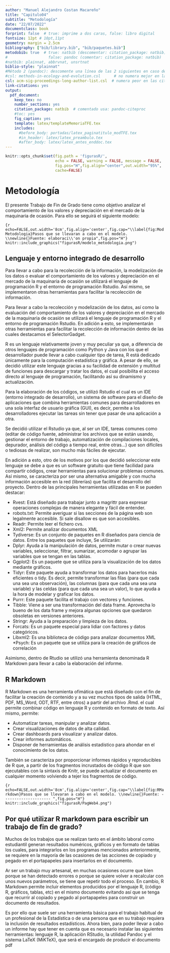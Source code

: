 ---
author: "Manuel Alejandro Costan Macareño"
title: "Capitulo04"
subtitle: "Metodología"
date: "22/07/2022"
documentclass: book
forprint: false  # true: imprime a dos caras, false: libro digital
fontsize: 12pt # 10pt,11pt
geometry: margin = 2.5cm 
bibliography: ["bib/library.bib", "bib/paquetes.bib"]
metodobib: true  # true: natbib (descomentar: citation_package: natbib) 
#                  false: pandoc (comentar: citation_package: natbib)
#natbib: plainnat, abbrvnat, unsrtnat
biblio-style: "plainnat"
#Método 2 (pandoc): descomente una línea de las 2 siguientes en caso de usarlo
#csl: methods-in-ecology-and-evolution.csl      # no numera mejor en las citas
csl: acm-sig-proceedings-long-author-list.csl  # numera peor en las citas
link-citations: yes
output: 
  pdf_document:
    keep_tex: no
    number_sections: yes
    citation_package: natbib  # comentado usa: pandoc-citeproc
    #toc: yes
    fig_caption: yes
    template: latex/templateMemoriaTFE.tex
    includes:
      #before_body: portadas/latex_paginatitulo_modTFE.tex
      #in_header: latex/latex_preambulo.tex
      #after_body: latex/latex_antes_enddoc.tex
---



```{r include=FALSE}
knitr::opts_chunk$set(fig.path = 'figurasR/',
                      echo = FALSE, warning = FALSE, message = FALSE,
                      fig.pos="H",fig.align="center",out.width="95%",
                      cache=FALSE)

```


<!-- \setcounter{chapter}{2} -->
<!-- \setcounter{chapter}{2} escribir 2 para capítulo 3  -->
<!-- \pagenumbering{arabic} -->

\ifdefined\ifprincipal
\else
\setlength{\parindent}{1em}
\pagestyle{fancy}
\setcounter{tocdepth}{4}
\tableofcontents
<!-- \nocite{*} -->
\fi

\ifdefined\ifdoblecara
\fancyhead{}{}
\fancyhead[LE,RO]{\scriptsize\rightmark}
\fancyfoot[LO,RE]{\scriptsize\slshape \leftmark}
\fancyfoot[C]{}
\fancyfoot[LE,RO]{\footnotesize\thepage}
\else
\fancyhead{}{}
\fancyhead[RO]{\scriptsize\rightmark}
\fancyfoot[LO]{\scriptsize\slshape \leftmark}
\fancyfoot[C]{}
\fancyfoot[RO]{\footnotesize\thepage}
\fi
\renewcommand{\headrulewidth}{0.4pt}
\renewcommand{\footrulewidth}{0.4pt}


# Metodología

El presente Trabajo de Fin de Grado tiene como objetivo analizar el comportamiento de los valores y depreciación en el mercado de la maquinaria de ocasión. Para ello se seguirá el siguiente modelo:

```{r echo=FALSE,out.width='8cm',fig.align='center',fig.cap="\\label{fig:ModMetodologia}Pasos que se llevaran a cabo en el modelo. \\newline{}Fuente: elaboraci\\'on propia",fig.pos="H"}
knitr::include_graphics("figurasR/modelo_metodologia.png")
```


## Lenguaje y entorno integrado de desarrollo 

Para llevar a cabo para la recolección de la información, la modelización de los datos o evaluar el comportamiento de los valores y depreciación en el mercado de la maquinaria de ocasión se utilizará el lenguaje de programación R y el entorno de programación Rstudio. Así mismo, se implementaron otras herramientas para facilitar la recolección de información. 

Para llevar a cabo la recolección y modelización de los datos, así como la evaluación del comportamiento de los valores y depreciación en el mercado de la maquinaria de ocasión se utilizará el lenguaje de programación R y el entorno de programación Rstudio. En adición a esto, se implementarán otras herramientas para facilitar la recolección de información dentro de las cuales destacamos el SelectorGadget.

R es un lenguaje relativamente joven y muy peculiar ya que, a diferencia de otros lenguajes de programación como Python y Java con los que el desarrollador puede llevar a cabo cualquier tipo de tarea, R está dedicado únicamente para la computación estadística y gráfica. A pesar de ello, se decidió utilizar este lenguaje gracias a su facilidad de extensión y multitud de funciones para descargar y tratar los datos, el cual posibilita el acceso directo al lenguaje de programación, facilitando así su dinamismo y actualización.

Para la elaboración de los códigos, se utilizó Rstudio el cual es un IDE (entorno integrado de desarrollo), un sistema de software para el diseño de aplicaciones que combina herramientas comunes para desarrolladores en una sola interfaz de usuario gráfica (GUI), es decir, permite a los desarrolladores ejecutar las tareas sin tener que pasar de una aplicación a otra. 

Se decidió utilizar el Rstudio ya que, al ser un IDE, tareas comunes como (editar de código fuente, administrar los archivos que se están usando, gestionar el entorno de trabajo, automatización de compilaciones locales, depurador, análisis del código a tiempo real, entre otras…) que son difíciles o tediosas de realizar, son mucho más fáciles de ejecutar. 

En adición a esto, otro de los motivos por los que decidió seleccionar este lenguaje se debe a que es un software gratuito que tiene facilidad para compartir códigos, crear herramientas para solucionar problemas comunes. Así mismo, se caracteriza por ser una alternativa amigable y con mucha información accesible en la red (librerías) que facilita el desarrollo del proyecto. Dentro de las principales herramientas utilizadas en R se pueden destacar: 

* Rvest: Está diseñado para trabajar junto a magrittr para expresar operaciones complejas de manera elegante y fácil de entender. 
* robots.txt: Permite averiguar si las secciones de la página web son legalmente accesible. Si sale disallow es que son accesibles.
*	Readr: Permite leer el fichero cvs.
*	Xml2: Permite analizar documentos XML 
*	Tydiverse: Es un conjunto de paquetes en R diseñados para ciencia de datos. Entre los paquetes que incluye, Se utilizarán:
  + Dplyr: Ayuda a la manipulación de datos, permite mutar o crear nuevas variables, seleccionar, filtrar, sumarizar, acomodar o agrupar las variables que se tengan en las tablas.
  + Ggplot2: Es un paquete que se utiliza para la visualización de los datos mediante gráficos.
  + Tidyr: Este paquete ayuda a transformar los datos para hacerlos más eficientes o tidy. Es decir, permite transformar las filas (para que cada una sea una observación), las columnas (para que cada una sea una variable) y las celdas (para que cada una sea un valor), lo que ayuda a la hora de modelar y graficar los datos.
  + Purrr: Este paquete facilita el trabajo con vectores y funciones.
  + Tibble: Viene a ser una transformación del data frame. Aprovecha lo bueno de los data frame y mejora algunas opciones que quedaron obsoletas en versiones anteriores.
  + Stringr: Ayuda a la preparación y limpieza de los datos.
  + Forcats: Es un paquete especial para lidiar con factores y datos categóricos.
*	Libxml2: Es una biblioteca de código para analizar documentos XML
*Psych: Es un paquete que se utiliza para la creación de gráficos de correlación 

Asimismo, dentro de Rtudio se utilizó una herramienta denominada R Markdown para llevar a cabo la elaboración del informe.




## R Markdown

R Markdown es una herramienta ofimática que está diseñado con el fin de facilitar la creación de contenido y a su vez muchos tipos de salida (HTML, PDF, MS_Word, ODT, RTF, entre otros) a partir del archivo .Rmd. el cual permite combinar código en lenguaje R y contenido en formato de texto. Así mismo, permite:

*	Automatizar tareas, manipular y analizar datos. 
*	Crear visualizaciones de datos de alta calidad.
*	Crear dashboards para visualizar y analizar datos.
*	Crear informes automáticos.
*	Disponer de herramientas de análisis estadístico para ahondar en el conocimiento de los datos.

También se caracteriza por proporcionar informes rápidos y reproducibles de R que, a partir de los fragmentos incrustados de código R que son ejecutables con la sintaxis de Knitr, se puede actualizar el documento en cualquier momento volviendo a tejer los fragmentos de código.

```{r echo=FALSE,out.width='8cm',fig.align='center',fig.cap="\\label{fig:RMarkdown}Pasos que se llevaran a cabo en el modelo. \\newline{}Fuente: --------------------- ",fig.pos="H"}
knitr::include_graphics("figurasR/PagWeb4.png")
```




## Por qué utilizar R markdown para escribir un trabajo de fin de grado?

Muchos de los trabajos que se realizan tanto en el ámbito laboral como estudiantil generan resultados numéricos, gráficos y en formato de tablas los cuales, para integrarlos en los programas mencionados anteriormente, se requiere en la mayoría de las ocasiones de las acciones de copiado y pegado en el portapapeles para insertarlos en el documento. 

Ar ser un trabajo muy artesanal, en muchas ocasiones ocurre que bien porque se han detectado errores o porque se quiere volver a recalcular con unos nuevos parámetros, se tiene que repetir todo el proceso. En cambio, R Markdown permite incluir elementos producidos por el lenguaje R, (código R, gráficos, tablas, etc) en el mismo documento evitando así que se tenga que recurrir al copiado y pegado al portapapeles para construir un documento de resultados.

Es por ello que suele ser una herramienta básica para el trabajo habitual de un profesional de la Estadística o de una persona que en su trabajo requiera la inclusión de resultados estadísticos. Ahora bien, para poder llevar a cabo un informe hay que tener en cuenta que es necesario instalar las siguientes herramientas: lenguaje R, la aplicación RStudio, la utilidad Pandoc y el sistema LaTeX (MiKTeX), que será el encargado de producir el documento pdf

